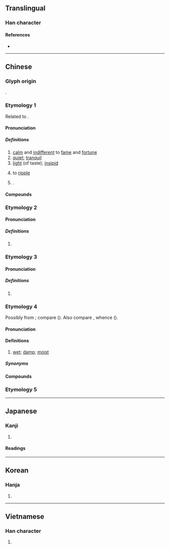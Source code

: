 {{also|淡}}
{{character info}}
==Translingual==

===Han character===
{{Han char|rn=85|rad=水|as=13|sn=16|four=37161|canj=ENCR|ids=⿰氵詹}}

====References====
* {{Han ref|kx=0653.360|dkj=18421|dj=1064.010|hdz=31762.010|uh=6FB9|ud=28601|bh=BF46|bd=48966}}

----

==Chinese==

===Glyph origin===
{{Han etym}}
{{Han compound|氵|alt1=水|詹|ls=psc|c1=s|c2=p}}.

===Etymology 1===
{{zh-forms|alt=贍}}
Related to {{och-l|淡}}.

====Pronunciation====
{{zh-pron
|m=dàn
|c=daam6,taam5
|h=pfs=
|md=
|mn=xm,zz,tw:tām/qz:tǎm
|mn-t=dan6
|w=
|mc=2+3
|oc=1,2+3
|cat=a
}}

=====Definitions=====
{{zh-hanzi}}

# [[calm]] and [[indifferent]] to [[fame]] and [[fortune]]
# [[quiet]]; [[tranquil]]
# [[light]] (of taste); [[insipid]]
# {{lb|zh|of water}} to [[ripple]]
# {{surname|zh|nodot=1}}.

====Compounds====
{{zh-der|恬澹|慘澹|慘澹經營|暗澹|清澹|澄澹精致|澹彩|澹泊|澹泊寡欲|澹泊明志|澹淡|澹淡經營|澹澉|澹澹|澹然|澹蕩|澹話|澹灎|澹灔|澹沲|澹瀩}}

===Etymology 2===

====Pronunciation====
{{zh-pron
|m=tán
|c=taam4
|mn=tâm
|mn-t=tam5
|mc=1
|oc=n,1
|cat=pn
}}

=====Definitions=====
{{zh-hanzi}}

# {{zh-only|澹臺|a [[surname]]}}

===Etymology 3===

====Pronunciation====
{{zh-pron
|m=dān
|cat=pn
}}

=====Definitions=====
{{zh-hanzi}}

# {{zh-only|澹林}}

===Etymology 4===
{{zh-forms|alt=霑,淫,㴷,淡,𣸄,濕}}
Possibly from {{der|zh|aav}}; compare {{cog|vi|đầm||swamp; to be soaking; be sopping wet}} ({{zh-ref|Norman and Mei, 1976}}). Also compare {{cog|tai-pro|*domᴬ||wet}}, whence {{cog|za|dumz||wet; soaked}} ({{zh-ref|Yue-Hashimoto, 1976}}).

====Pronunciation====
{{zh-pron
|mn=tâm
|mn-t=dam5
|cat=a
}}

====Definitions====
{{zh-hanzi}}

# {{lb|zh|dialectal Min Dong|Min Nan|Puxian Min}} [[wet]]; [[damp]]; [[moist]]

=====Synonyms=====
{{zh-dial|濕}}

====Compounds====
{{zh-der|澹漉漉|澹糊糊|澹濕|澹耳}}

===Etymology 5===
{{zh-see|贍|v}}

----

==Japanese==

===Kanji===
{{ja-kanji|grade=|rs=水13}}

# {{rfdef|ja|sort=水13}}

====Readings====
{{ja-readings
|goon=だん, ぜん
|kanon=たん, せん
|kun=あわ-い
}}

----

==Korean==

===Hanja===
{{ko-hanja|hangeul=[[담]], [[섬]]|eumhun=|rv=dam, seom|mr=tam, sŏm|y=tam, sem}}

# {{rfdef|ko|sort=水13}}

----

==Vietnamese==

===Han character===
{{vi-readings|reading=đam, đàm, đạm|rs=水13}}

# {{rfdef|vi|sort=水13}}